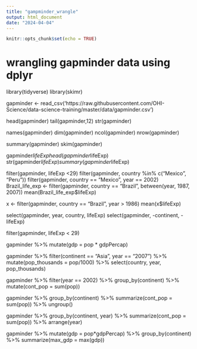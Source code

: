 ```yaml
---
title: "gampminder_wrangle"
output: html_document
date: "2024-04-04"
---
```


```r
knitr::opts_chunk$set(echo = TRUE)
```

# wrangling gapminder data using dplyr

library(tidyverse)
library(skimr)


gapminder <- read_csv('https://raw.githubusercontent.com/OHI-Science/data-science-training/master/data/gapminder.csv')

head(gapminder)
tail(gapminder,12)
str(gapminder)

names(gapminder)
dim(gapminder)
ncol(gapminder)
nrow(gapminder)

summary(gapminder)
skim(gapminder)

gapminder$lifeExp
head(gapminder$lifeExp)
str(gapminder$lifeExp)
summary(gapminder$lifeExp)

filter(gapminder, lifeExp <29)
filter(gapminder, country %in% c("Mexico", "Peru"))
filter(gapminder, country == "Mexico", year == 2002)
Brazil_life_exp <- filter(gapminder, country == "Brazil", between(year, 1987, 2007))
mean(Brazil_life_exp$lifeExp)

x <- filter(gapminder, country == "Brazil", year > 1986)
mean(x$lifeExp)

select(gapminder, year, country, lifeExp)
select(gapminder, -continent, -lifeExp)

filter(gapminder, lifeExp < 29)

gapminder %>% mutate(gdp = pop * gdpPercap)

gapminder %>% 
filter(continent == "Asia", year == "2007") %>% 
mutate(pop_thousands = pop/1000) %>% 
select(country, year, pop_thousands)

gapminder %>% 
filter(year == 2002) %>% 
group_by(continent) %>% 
mutate(cont_pop = sum(pop))

gapminder %>% 
group_by(continent) %>% 
summarize(cont_pop = sum(pop)) %>% 
ungroup()

gapminder %>% 
group_by(continent, year) %>% 
summarize(cont_pop = sum(pop)) %>% 
arrange(year)

gapminder %>% 
mutate(gdp = pop*gdpPercap) %>%
group_by(continent) %>% 
summarize(max_gdp = max(gdp))


